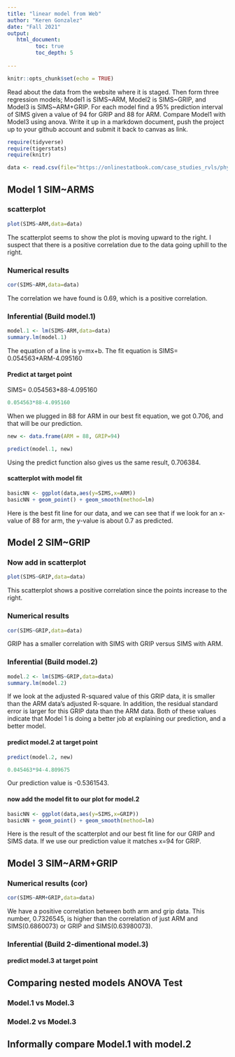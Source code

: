 ```yaml
---
title: "linear model from Web"
author: "Keren Gonzalez"
date: "Fall 2021"
output:
   html_document:
         toc: true
         toc_depth: 5
        
---
```


```r
knitr::opts_chunk$set(echo = TRUE)
```

Read about the data from the website where it is staged.  Then form three regression models; Model1 is SIMS~ARM, Model2 is SIMS~GRIP, and Model3 is SIMS~ARM+GRIP. For each model find a 95% prediction interval of SIMS given a value of 94  for GRIP and 88 for ARM. Compare Model1 with Model3 using anova. Write it up in a markdown document, push the project up to your github account and submit it back to canvas as link. 

 


```r
require(tidyverse)
require(tigerstats)
require(knitr)

```

```r
data <- read.csv(file="https://onlinestatbook.com/case_studies_rvls/physical_strength/data.txt",sep="",header=TRUE)  

```

## Model 1 SIM~ARMS

### scatterplot
```r
plot(SIMS~ARM,data=data)
```

The scatterplot seems to show the plot is moving upward to the right. I suspect that there is a positive correlation due to the data going uphill to the right.

### Numerical results

```r
cor(SIMS~ARM,data=data)
```

The correlation we have found is 0.69, which is a positive correlation.

### Inferential  (Build model.1)

```r
model.1 <- lm(SIMS~ARM,data=data)
summary.lm(model.1)
```

The equation of a line is y=mx+b. 
The fit equation is SIMS= 0.054563*ARM-4.095160

#### Predict at target point

SIMS= 0.054563*88-4.095160
```r
0.054563*88-4.095160
```

When we plugged in 88 for ARM in our best fit equation, we got 0.706, and that will be our prediction.

```r
new <- data.frame(ARM = 88, GRIP=94)
```
```r
predict(model.1, new)
```

Using the predict function also gives us the same result, 0.706384.

#### scatterplot with model fit
  
```r
basicNN <- ggplot(data,aes(y=SIMS,x=ARM))
basicNN + geom_point() + geom_smooth(method=lm)
```

Here is the best fit line for our data, and we can see that if we look for an x-value of 88 for arm, the y-value is about 0.7 as predicted.

## Model 2 SIM~GRIP



### Now add in scatterplot

```r
plot(SIMS~GRIP,data=data)
```

This scatterplot shows a positive correlation since the points increase to the right.

### Numerical results 

```r
cor(SIMS~GRIP,data=data)
```

GRIP has a smaller correlation with SIMS with GRIP versus SIMS with ARM. 

### Inferential  (Build model.2)

```r
model.2 <- lm(SIMS~GRIP,data=data)
summary.lm(model.2)
```

If we look at the adjusted R-squared value of this GRIP data, it is smaller than the ARM data's adjusted R-square. In addition, the residual standard error is larger for this GRIP data than the ARM data. Both of these values indicate that Model 1 is doing a better job at explaining our prediction, and a better model.

#### predict model.2 at target point

```r
predict(model.2, new)
```
```r
0.045463*94-4.809675
```

Our prediction value is -0.5361543.

#### now add the model fit to our plot for model.2
  
```r
basicNN <- ggplot(data,aes(y=SIMS,x=GRIP))
basicNN + geom_point() + geom_smooth(method=lm)
```

Here is the result of the scatterplot and our best fit line for our GRIP and SIMS data. If we use our prediction value it matches x=94 for GRIP.


## Model 3 SIM~ARM+GRIP



### Numerical results (cor)

```r
cor(SIMS~ARM+GRIP,data=data)
```

We have a positive correlation between both arm and grip data. This number, 0.7326545, is higher than the correlation of just ARM and SIMS(0.6860073) or GRIP and SIMS(0.63980073).

### Inferential  (Build 2-dimentional model.3)

#### predict model.3 at target point
  

## Comparing nested models ANOVA Test

### Model.1 vs Model.3
### Model.2 vs Model.3

## Informally compare Model.1 with model.2

